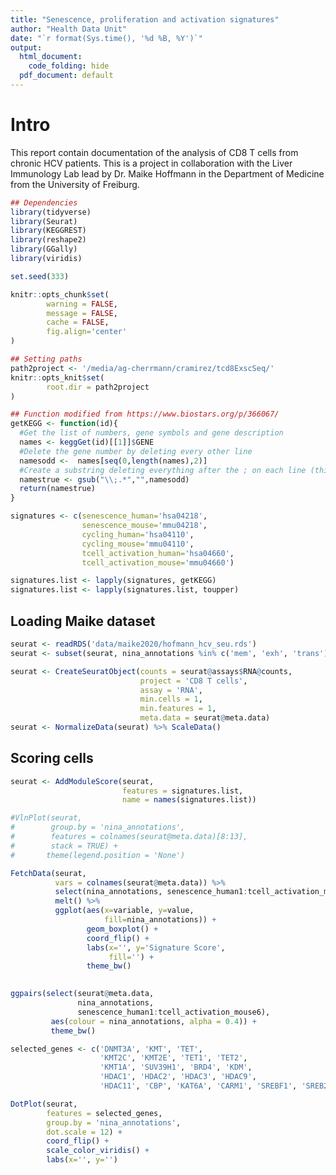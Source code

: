 ```yaml
---
title: "Senescence, proliferation and activation signatures"
author: "Health Data Unit"
date: "`r format(Sys.time(), '%d %B, %Y')`"
output:
  html_document:
    code_folding: hide
  pdf_document: default
---
```



# Intro

This report contain documentation of the analysis of CD8 T cells from chronic HCV
patients. This is a project in collaboration with the Liver Immunology Lab lead by
Dr. Maike Hoffmann in the Department of Medicine from the University of Freiburg.


```r
## Dependencies
library(tidyverse)
library(Seurat)
library(KEGGREST)
library(reshape2)
library(GGally)
library(viridis)

set.seed(333)

knitr::opts_chunk$set(
        warning = FALSE, 
        message = FALSE,
        cache = FALSE,
        fig.align='center'
)

## Setting paths
path2project <- '/media/ag-cherrmann/cramirez/tcd8ExscSeq/'
knitr::opts_knit$set(
        root.dir = path2project
)
```


```r
## Function modified from https://www.biostars.org/p/366067/
getKEGG <- function(id){
  #Get the list of numbers, gene symbols and gene description
  names <- keggGet(id)[[1]]$GENE
  #Delete the gene number by deleting every other line
  namesodd <-  names[seq(0,length(names),2)]
  #Create a substring deleting everything after the ; on each line (this deletes the gene description).
  namestrue <- gsub("\\;.*","",namesodd)
  return(namestrue)
}

signatures <- c(senescence_human='hsa04218',
                senescence_mouse='mmu04218',
                cycling_human='hsa04110',
                cycling_mouse='mmu04110',
                tcell_activation_human='hsa04660',
                tcell_activation_mouse='mmu04660')

signatures.list <- lapply(signatures, getKEGG)
signatures.list <- lapply(signatures.list, toupper)
```
## Loading Maike dataset

```r
seurat <- readRDS('data/maike2020/hofmann_hcv_seu.rds')
seurat <- subset(seurat, nina_annotations %in% c('mem', 'exh', 'trans'))

seurat <- CreateSeuratObject(counts = seurat@assays$RNA@counts,
                             project = 'CD8 T cells', 
                             assay = 'RNA', 
                             min.cells = 1, 
                             min.features = 1, 
                             meta.data = seurat@meta.data)
seurat <- NormalizeData(seurat) %>% ScaleData()
```

## Scoring cells

```r
seurat <- AddModuleScore(seurat, 
                         features = signatures.list, 
                         name = names(signatures.list))
```


```r
#VlnPlot(seurat, 
#        group.by = 'nina_annotations',
#        features = colnames(seurat@meta.data)[8:13],
#        stack = TRUE) +
#       theme(legend.position = 'None')

FetchData(seurat, 
          vars = colnames(seurat@meta.data)) %>%
          select(nina_annotations, senescence_human1:tcell_activation_mouse6) %>%
          melt() %>%
          ggplot(aes(x=variable, y=value,
                     fill=nina_annotations)) +
                 geom_boxplot() +
                 coord_flip() +
                 labs(x='', y='Signature Score',
                      fill='') +
                 theme_bw() 
                 
```


```r
ggpairs(select(seurat@meta.data, 
               nina_annotations,
               senescence_human1:tcell_activation_mouse6), 
         aes(colour = nina_annotations, alpha = 0.4)) +
         theme_bw()
```


```r
selected_genes <- c('DNMT3A', 'KMT', 'TET',
                    'KMT2C', 'KMT2E', 'TET1', 'TET2',
                    'KMT1A', 'SUV39H1', 'BRD4', 'KDM',
                    'HDAC1', 'HDAC2', 'HDAC3', 'HDAC9',
                    'HDAC11', 'CBP', 'KAT6A', 'CARM1', 'SREBF1', 'SREB2')

DotPlot(seurat, 
        features = selected_genes, 
        group.by = 'nina_annotations',
        dot.scale = 12) +
        coord_flip() +
        scale_color_viridis() +
        labs(x='', y='')
```

## 
